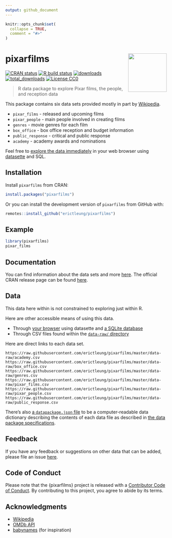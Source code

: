 ```yaml
---
output: github_document
---
```

<!-- README.md is generated from README.Rmd. Please edit that file. -->

```r
knitr::opts_chunk$set(
  collapse = TRUE,
  comment = "#>"
)
```

# pixarfilms <img src="man/figures/logo.png" align="right" alt="" width="120" />

<!-- badges: start -->
[![CRAN status](https://www.r-pkg.org/badges/version/pixarfilms)](https://CRAN.R-project.org/package=pixarfilms)
[![R build status](https://github.com/erictleung/pixarfilms/workflows/R-CMD-check/badge.svg)](https://github.com/erictleung/pixarfilms/actions)
[![downloads](https://cranlogs.r-pkg.org/badges/pixarfilms)](https://cran.r-project.org/package=pixarfilms)
[![total\_downloads](https://cranlogs.r-pkg.org/badges/grand-total/pixarfilms)](https://cran.r-project.org/package=pixarfilms)
[![License CC0](https://img.shields.io/cran/l/pixarfilms)](https://img.shields.io/cran/l/pixarfilms)
<!-- badges: end -->

> R data package to explore Pixar films, the people, and reception data

This package contains six data sets provided mostly in part by
[Wikipedia](https://en.wikipedia.org/wiki/List_of_Pixar_films).

- `pixar_films` - released and upcoming films
- `pixar_people` - main people involved in creating films
- `genres` - movie genres for each film
- `box_office` - box office reception and budget information
- `public_response` - critical and public response
- `academy` - academy awards and nominations

Feel free to
[explore the data immediately](https://pixarfilms-datasette.herokuapp.com/pixarfilms)
in your web browser using
[datasette](https://github.com/simonw/datasette) and SQL.


## Installation

Install `pixarfilms` from CRAN:

```r
install.packages("pixarfilms")
```

Or you can install the development version of `pixarfilms` from GitHub with:

```r
remotes::install_github("erictleung/pixarfilms")
```

## Example

```r
library(pixarfilms)
pixar_films
```

## Documentation

You can find information about the data sets and more
[here](https://erictleung.com/pixarfilms/). The official CRAN release page can be found
[here](https://cran.r-project.org/package=pixarfilms).


## Data

This data here within is not constrained to exploring just within R.

Here are other accessible means of using this data.

- Through [your browser](https://pixarfilms-datasette.herokuapp.com/pixarfilms)
  using datasette and [a SQLite database](./data-raw/pixarfilms.db)
- Through CSV files found within the [`data-raw/` directory](./data-raw/)

Here are direct links to each data set.

```
https://raw.githubusercontent.com/erictleung/pixarfilms/master/data-raw/academy.csv
https://raw.githubusercontent.com/erictleung/pixarfilms/master/data-raw/box_office.csv
https://raw.githubusercontent.com/erictleung/pixarfilms/master/data-raw/genres.csv
https://raw.githubusercontent.com/erictleung/pixarfilms/master/data-raw/pixar_films.csv
https://raw.githubusercontent.com/erictleung/pixarfilms/master/data-raw/pixar_people.csv
https://raw.githubusercontent.com/erictleung/pixarfilms/master/data-raw/public_response.csv
```

There's also [a `datapackage.json` file](./data-raw/datapackage.json) to be a
computer-readable data dictionary describing the contents of each data file as
described in
[the data package specifications](https://specs.frictionlessdata.io/data-package/).


## Feedback

If you have any feedback or suggestions on other data that can be added, please
file an issue [here](https://github.com/erictleung/pixarfilms/issues).


## Code of Conduct

Please note that the {pixarfilms} project is released with a
[Contributor Code of Conduct](https://contributor-covenant.org/version/2/0/CODE_OF_CONDUCT.html).
By contributing to this project, you agree to abide by its terms.

## Acknowledgments

- [Wikipedia](https://www.wikipedia.org)
- [OMDb API](https://www.omdbapi.com/)
- [babynames](https://github.com/hadley/babynames) (for inspiration)
